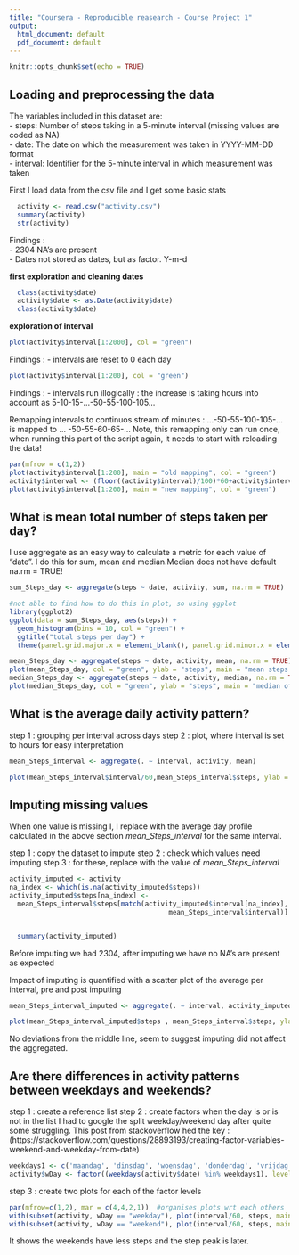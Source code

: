 ---
title: "Coursera - Reproducible reasearch - Course Project 1"
output:
  html_document: default
  pdf_document: default
---

```{r setup, include=FALSE}
knitr::opts_chunk$set(echo = TRUE)
```

## Loading and preprocessing the data

The variables included in this dataset are:  
  - steps: Number of steps taking in a 5-minute interval (missing values are coded as NA)    
  - date: The date on which the measurement was taken in YYYY-MM-DD format     
  - interval: Identifier for the 5-minute interval in which measurement was taken    

First I load data from the csv file and I get some basic stats  

```{r load}
  activity <- read.csv("activity.csv")
  summary(activity)
  str(activity)
```

Findings :   
- 2304 NA's are present  
- Dates not stored as dates, but as factor. Y-m-d  

**first exploration and cleaning dates**

```{r prep_date}
  class(activity$date)
  activity$date <- as.Date(activity$date)
  class(activity$date)
```

**exploration of interval**
```{r}
plot(activity$interval[1:2000], col = "green")
```
Findings :
- intervals are reset to 0 each day

```{r}
plot(activity$interval[1:200], col = "green")
```
Findings : - intervals run illogically : the increase is taking hours into account as 5-10-15-...-50-55-100-105... 

Remapping intervals to continuos stream of minutes : ...-50-55-100-105-... is mapped to ... -50-55-60-65-... Note, this remapping only can run once, when running this part of the script again, it needs to start with reloading the data!
```{r prep_interval}
par(mfrow = c(1,2))
plot(activity$interval[1:200], main = "old mapping", col = "green")
activity$interval <- (floor((activity$interval)/100)*60+activity$interval-floor((activity$interval)/100)*100)
plot(activity$interval[1:200], main = "new mapping", col = "green")
```

## What is mean total number of steps taken per day?

I use aggregate as an easy way to calculate a metric for each value of "date".
I do this for sum, mean and median.Median does not have default na.rm = TRUE!

```{r mean_steps_day, echo=TRUE}
sum_Steps_day <- aggregate(steps ~ date, activity, sum, na.rm = TRUE)

#not able to find how to do this in plot, so using ggplot
library(ggplot2)
ggplot(data = sum_Steps_day, aes(steps)) + 
  geom_histogram(bins = 10, col = "green") +
  ggtitle("total steps per day") +
  theme(panel.grid.major.x = element_blank(), panel.grid.minor.x = element_blank())

mean_Steps_day <- aggregate(steps ~ date, activity, mean, na.rm = TRUE)
plot(mean_Steps_day, col = "green", ylab = "steps", main = "mean steps per day")
median_Steps_day <- aggregate(steps ~ date, activity, median, na.rm = TRUE)
plot(median_Steps_day, col = "green", ylab = "steps", main = "median of steps per day")
```

## What is the average daily activity pattern?

step 1 : grouping per interval across days
step 2 : plot, where interval is set to hours for easy interpretation

```{r daily_act, echo=TRUE}
mean_Steps_interval <- aggregate(. ~ interval, activity, mean)

plot(mean_Steps_interval$interval/60,mean_Steps_interval$steps, ylab = "steps", xlab = "hour of the day", main = "average steps per 5min interval through the day" )
```


## Imputing missing values

When one value is missing I, I replace with the average day profile calculated in the above section *mean_Steps_interval* for the same interval.

step 1 : copy the dataset to impute
step 2 : check which values need imputing
step 3 : for these, replace with the value of *mean_Steps_interval*
```{r, echo=TRUE}
activity_imputed <- activity
na_index <- which(is.na(activity_imputed$steps))
activity_imputed$steps[na_index] <- 
  mean_Steps_interval$steps[match(activity_imputed$interval[na_index], 
                                        mean_Steps_interval$interval)]


  summary(activity_imputed)
```
Before imputing we had 2304, after imputing we have no NA's are present as expected

Impact of imputing is quantified with a scatter plot of the average per interval, pre and post imputing
```{r, echo=TRUE}
mean_Steps_interval_imputed <- aggregate(. ~ interval, activity_imputed, mean)

plot(mean_Steps_interval_imputed$steps , mean_Steps_interval$steps, ylab = "original", xlab = "imputed", main = "steps - impact imputing" )

```
No deviations from the middle line, seem to suggest imputing did not affect the aggregated.

## Are there differences in activity patterns between weekdays and weekends?

step 1 : create a reference list
step 2 : create factors when the day is  or is not in the list
I had to google the split weekday/weekend day after quite some struggling. This post from stackoverflow hed the key : (https://stackoverflow.com/questions/28893193/creating-factor-variables-weekend-and-weekday-from-date)

```{r, echo=TRUE}
weekdays1 <- c('maandag', 'dinsdag', 'woensdag', 'donderdag', 'vrijdag')
activity$wDay <- factor((weekdays(activity$date) %in% weekdays1), levels=c(FALSE, TRUE), labels=c('weekend', 'weekday')) 
```


step 3 : create two plots for each of the factor levels
```{r}
par(mfrow=c(1,2), mar = c(4,4,2,1))  #organises plots wrt each others
with(subset(activity, wDay == "weekday"), plot(interval/60, steps, main = "weekday", xlab = "interval (h)"))
with(subset(activity, wDay == "weekend"), plot(interval/60, steps, main = "weekend", xlab = "interval (h)"))

```

It shows the weekends have less steps and the step peak is later.
